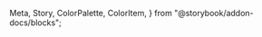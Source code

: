   Meta,
  Story,
  ColorPalette,
  ColorItem,
} from "@storybook/addon-docs/blocks";


<Meta title="Icons" />

<Preview>
  <Story
    name="Icons"
    parameters={{
      design: {
        type: "figma",
        url:
          "https://www.figma.com/file/KVbqwH1I4lStgUwTK4Wr8z/App-Design-System?node-id=1304%3A6046",
      },
    }}
  >
  <View>
    <Icons />
  </View>
  </Story>
</Preview>